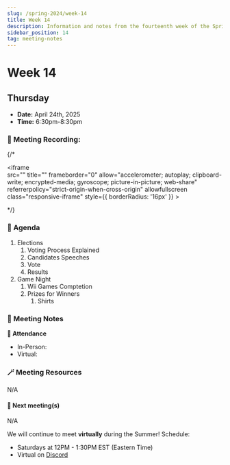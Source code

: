 ```yaml
---
slug: /spring-2024/week-14
title: Week 14
description: Information and notes from the fourteenth week of the Spring 2025 semester for the UMass Lowell Cloud Computing Club. 
sidebar_position: 14
tag: meeting-notes
---
```


# Week 14

## Thursday

- **Date:** April 24th, 2025
- **Time:** 6:30pm-8:30pm

### 🎥 Meeting Recording:
{/* <div class="iframe-container">
    <iframe  
        src="" 
        title="" 
        frameborder="0" 
        allow="accelerometer; autoplay; clipboard-write; encrypted-media; gyroscope; picture-in-picture; web-share" 
        referrerpolicy="strict-origin-when-cross-origin" 
        allowfullscreen
        class="responsive-iframe"
        style={{
            borderRadius: '16px'
        }}
    >
    </iframe>
</div> */}


### 🚩 Agenda
1. Elections
    1. Voting Process Explained
    2. Candidates Speeches
    3. Vote
    4. Results
2. Game Night 
    1. Wii Games Comptetion
    2. Prizes for Winners 
        1. Shirts


### 📓 Meeting Notes
**📄 Attendance**
- In-Person: 
- Virtual: 

### 🪄 Meeting Resources
N/A


#### 🚀 Next meeting(s)
N/A

We will continue to meet **virtually** during the Summer! 
Schedule: 
- Saturdays at 12PM - 1:30PM EST (Eastern Time)
- Virtual on [Discord](https://discord.com/channels/890983857938116729/890983858282041396)
 